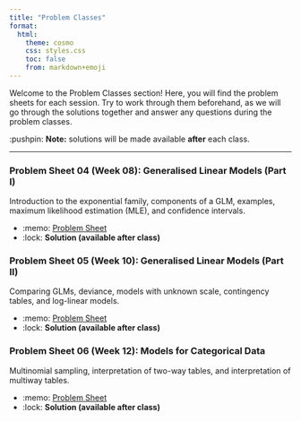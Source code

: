 ```yaml
---
title: "Problem Classes"
format:
  html:
    theme: cosmo
    css: styles.css
    toc: false
    from: markdown+emoji
---
```


Welcome to the [Problem Classes]{.attention} section! Here, you will find the problem sheets for each session. Try to work through them beforehand, as we will go through the solutions together and answer any questions during the problem classes.

:pushpin: **Note:** solutions will be made available **after** each class.  

---

### Problem Sheet 04 (Week 08): Generalised Linear Models (Part I)  
Introduction to the exponential family, components of a GLM, examples, maximum likelihood estimation (MLE), and confidence intervals.

<!--:white_check_mark:-->
- :memo: <a href="/problem_class/pc04/ex04.pdf" download>Problem Sheet</a>
- :lock: **Solution (available after class)**  

### Problem Sheet 05 (Week 10): Generalised Linear Models (Part II)  
Comparing GLMs, deviance, models with unknown scale, contingency tables, and log-linear models.

- :memo: <a href="/problem_class/pc05/ex05.pdf" download>Problem Sheet</a>
- :lock: **Solution (available after class)**  

### Problem Sheet 06 (Week 12): Models for Categorical Data
Multinomial sampling, interpretation of two-way tables, and interpretation of multiway tables.

- :memo: <a href="/problem_class/pc06/ex06.pdf" download>Problem Sheet</a>
- :lock: **Solution (available after class)**  
